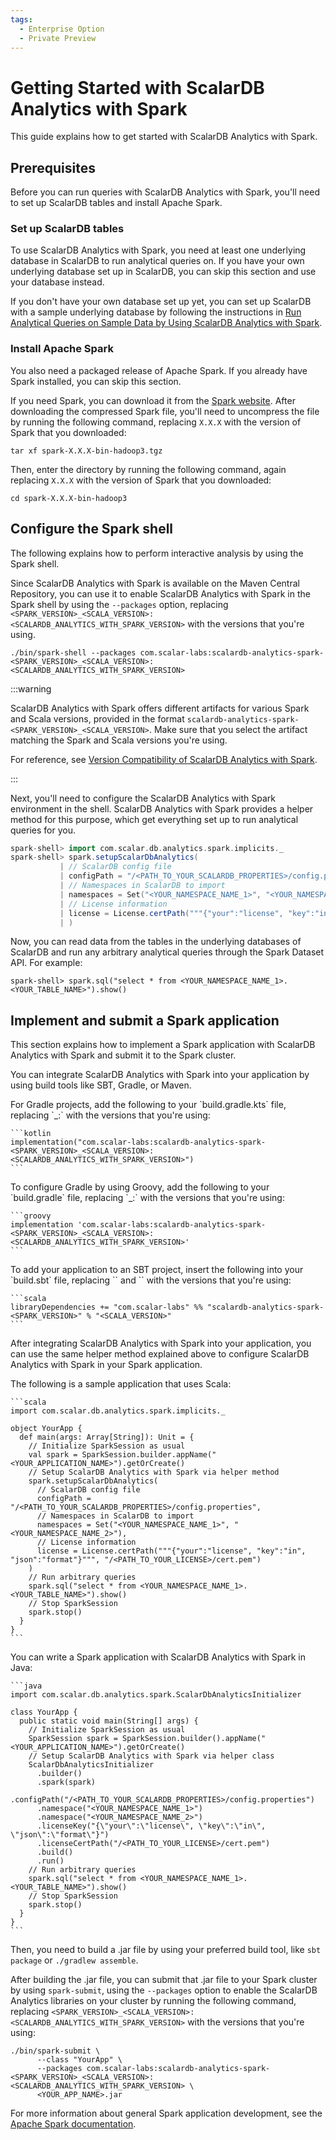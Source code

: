 ```yaml
---
tags:
  - Enterprise Option
  - Private Preview
---
```


# Getting Started with ScalarDB Analytics with Spark


This guide explains how to get started with ScalarDB Analytics with Spark.

## Prerequisites

Before you can run queries with ScalarDB Analytics with Spark, you'll need to set up ScalarDB tables and install Apache Spark.

### Set up ScalarDB tables

To use ScalarDB Analytics with Spark, you need at least one underlying database in ScalarDB to run analytical queries on. If you have your own underlying database set up in ScalarDB, you can skip this section and use your database instead.

If you don't have your own database set up yet, you can set up ScalarDB with a sample underlying database by following the instructions in [Run Analytical Queries on Sample Data by Using ScalarDB Analytics with Spark](../scalardb-samples/scalardb-analytics-spark-sample/README.mdx).

### Install Apache Spark

You also need a packaged release of Apache Spark. If you already have Spark installed, you can skip this section.

If you need Spark, you can download it from the [Spark website](https://spark.apache.org/downloads.html). After downloading the compressed Spark file, you'll need to uncompress the file by running the following command, replacing `X.X.X` with the version of Spark that you downloaded:

```console
tar xf spark-X.X.X-bin-hadoop3.tgz
```

Then, enter the directory by running the following command, again replacing `X.X.X` with the version of Spark that you downloaded:

```console
cd spark-X.X.X-bin-hadoop3
```

## Configure the Spark shell

The following explains how to perform interactive analysis by using the Spark shell.

Since ScalarDB Analytics with Spark is available on the Maven Central Repository, you can use it to enable ScalarDB Analytics with Spark in the Spark shell by using the `--packages` option, replacing `<SPARK_VERSION>_<SCALA_VERSION>:<SCALARDB_ANALYTICS_WITH_SPARK_VERSION>` with the versions that you're using.

```console
./bin/spark-shell --packages com.scalar-labs:scalardb-analytics-spark-<SPARK_VERSION>_<SCALA_VERSION>:<SCALARDB_ANALYTICS_WITH_SPARK_VERSION>
```

:::warning

ScalarDB Analytics with Spark offers different artifacts for various Spark and Scala versions, provided in the format `scalardb-analytics-spark-<SPARK_VERSION>_<SCALA_VERSION>`. Make sure that you select the artifact matching the Spark and Scala versions you're using.

For reference, see [Version Compatibility of ScalarDB Analytics with Spark](version-compatibility.mdx).

:::

Next, you'll need to configure the ScalarDB Analytics with Spark environment in the shell. ScalarDB Analytics with Spark provides a helper method for this purpose, which get everything set up to run analytical queries for you.

```scala
spark-shell> import com.scalar.db.analytics.spark.implicits._
spark-shell> spark.setupScalarDbAnalytics(
           | // ScalarDB config file
           | configPath = "/<PATH_TO_YOUR_SCALARDB_PROPERTIES>/config.properties", 
           | // Namespaces in ScalarDB to import
           | namespaces = Set("<YOUR_NAMESPACE_NAME_1>", "<YOUR_NAMESPACE_NAME_2>"),
           | // License information
           | license = License.certPath("""{"your":"license", "key":"in", "json":"format"}""", "/<PATH_TO_YOUR_LICENSE>/cert.pem")
           | )
```

Now, you can read data from the tables in the underlying databases of ScalarDB and run any arbitrary analytical queries through the Spark Dataset API. For example:

```console
spark-shell> spark.sql("select * from <YOUR_NAMESPACE_NAME_1>.<YOUR_TABLE_NAME>").show()
````

## Implement and submit a Spark application

This section explains how to implement a Spark application with ScalarDB Analytics with Spark and submit it to the Spark cluster.

You can integrate ScalarDB Analytics with Spark into your application by using build tools like SBT, Gradle, or Maven. 

<Tabs groupId="implementation" queryString>
  <TabItem value="gradle" label="Gradle" default>
    For Gradle projects, add the following to your `build.gradle.kts` file, replacing `<SPARK_VERSION>_<SCALA_VERSION>:<SCALARDB_ANALYTICS_WITH_SPARK_VERSION>` with the versions that you're using:

    ```kotlin
    implementation("com.scalar-labs:scalardb-analytics-spark-<SPARK_VERSION>_<SCALA_VERSION>:<SCALARDB_ANALYTICS_WITH_SPARK_VERSION>")
    ```
  </TabItem>
  <TabItem value="maven" label="Maven" default>
    To configure Gradle by using Groovy, add the following to your `build.gradle` file, replacing `<SPARK_VERSION>_<SCALA_VERSION>:<SCALARDB_ANALYTICS_WITH_SPARK_VERSION>` with the versions that you're using:

    ```groovy
    implementation 'com.scalar-labs:scalardb-analytics-spark-<SPARK_VERSION>_<SCALA_VERSION>:<SCALARDB_ANALYTICS_WITH_SPARK_VERSION>'
    ```
  </TabItem>
  <TabItem value="sbt" label="SBT">
    To add your application to an SBT project, insert the following into your `build.sbt` file, replacing `<SPARK_VERSION>` and `<SCALA_VERSION>` with the versions that you're using:

    ```scala
    libraryDependencies += "com.scalar-labs" %% "scalardb-analytics-spark-<SPARK_VERSION>" % "<SCALA_VERSION>"
    ```
  </TabItem>
</Tabs>

After integrating ScalarDB Analytics with Spark into your application, you can use the same helper method explained above to configure ScalarDB Analytics with Spark in your Spark application. 

<Tabs groupId="helper_method" queryString>
  <TabItem value="Scala" label="Scala" default>
    The following is a sample application that uses Scala:

    ```scala
    import com.scalar.db.analytics.spark.implicits._

    object YourApp {
      def main(args: Array[String]): Unit = {
        // Initialize SparkSession as usual
        val spark = SparkSession.builder.appName("<YOUR_APPLICATION_NAME>").getOrCreate()
        // Setup ScalarDB Analytics with Spark via helper method
        spark.setupScalarDbAnalytics(
          // ScalarDB config file
          configPath = "/<PATH_TO_YOUR_SCALARDB_PROPERTIES>/config.properties", 
          // Namespaces in ScalarDB to import
          namespaces = Set("<YOUR_NAMESPACE_NAME_1>", "<YOUR_NAMESPACE_NAME_2>"),
          // License information
          license = License.certPath("""{"your":"license", "key":"in", "json":"format"}""", "/<PATH_TO_YOUR_LICENSE>/cert.pem")
        )
        // Run arbitrary queries
        spark.sql("select * from <YOUR_NAMESPACE_NAME_1>.<YOUR_TABLE_NAME>").show()
        // Stop SparkSession
        spark.stop()
      }
    }
    ```
  </TabItem>
    <TabItem value="Java" label="Java">
    You can write a Spark application with ScalarDB Analytics with Spark in Java:

    ```java
    import com.scalar.db.analytics.spark.ScalarDbAnalyticsInitializer

    class YourApp {
      public static void main(String[] args) {
        // Initialize SparkSession as usual
        SparkSession spark = SparkSession.builder().appName("<YOUR_APPLICATION_NAME>").getOrCreate()
        // Setup ScalarDB Analytics with Spark via helper class
        ScalarDbAnalyticsInitializer
          .builder()
          .spark(spark)
          .configPath("/<PATH_TO_YOUR_SCALARDB_PROPERTIES>/config.properties")
          .namespace("<YOUR_NAMESPACE_NAME_1>")
          .namespace("<YOUR_NAMESPACE_NAME_2>")
          .licenseKey("{\"your\":\"license\", \"key\":\"in\", \"json\":\"format\"}")
          .licenseCertPath("/<PATH_TO_YOUR_LICENSE>/cert.pem")
          .build()
          .run()
        // Run arbitrary queries
        spark.sql("select * from <YOUR_NAMESPACE_NAME_1>.<YOUR_TABLE_NAME>").show()
        // Stop SparkSession
        spark.stop()
      }
    }
    ```
  </TabItem>
</Tabs>

Then, you need to build a .jar file by using your preferred build tool, like `sbt package` or `./gradlew assemble`.

After building the .jar file, you can submit that .jar file to your Spark cluster by using `spark-submit`, using the `--packages` option to enable the ScalarDB Analytics libraries on your cluster by running the following command, replacing `<SPARK_VERSION>_<SCALA_VERSION>:<SCALARDB_ANALYTICS_WITH_SPARK_VERSION>` with the versions that you're using:

```console
./bin/spark-submit \
      --class "YourApp" \
      --packages com.scalar-labs:scalardb-analytics-spark-<SPARK_VERSION>_<SCALA_VERSION>:<SCALARDB_ANALYTICS_WITH_SPARK_VERSION> \
      <YOUR_APP_NAME>.jar
```

For more information about general Spark application development, see the [Apache Spark documentation](https://spark.apache.org/docs/latest/).
